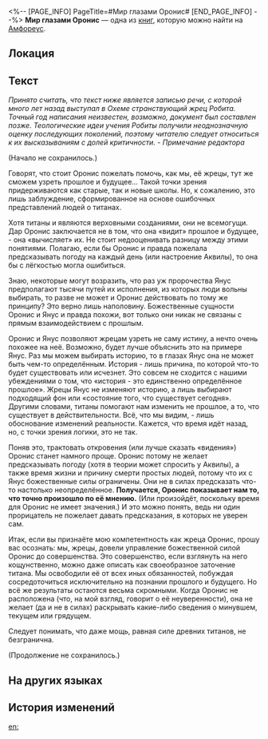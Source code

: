 <%-- [PAGE_INFO]
PageTitle=#Мир глазами Оронис#
[END_PAGE_INFO] --%>
{{Дополнить}}
{{Книга Инфобокс
|id           = 479
|Название     = 
|Изображение  = Предмет Мир глазами Оронис.png
|Мир          = Амфореус
|Томов        = 1
|Автор        = <!--нужно добавить-->
|Описание     = Фрагмент альманаха, который описывает божественные силы титанов, как их видят жрецы Оронис.
|Том1         = {{tx}}
|Источник1    = {{tx|Отсутствует источник}}
|Персонажи    = 
|Фракции      = 
}}
'''Мир глазами Оронис''' — одна из [[Книги|книг]], которую можно найти на [[Амфореус]].

==Локация==
{{Отметка карты|<!--название карты-->|<!--id отметки-->}}

==Текст==
''Принято считать, что текст ниже является записью речи, с которой много лет назад выступал в Охеме странствующий жрец Робита. Точный год написания неизвестен, возможно, документ был составлен позже. Теологические идеи учения Робиты получили неоднозначную оценку последующих поколений, поэтому читателю следует относиться к их высказываниям с долей критичности. - Примечание редактора''

(Начало не сохранилось.)

Говорят, что стоит Оронис пожелать помочь, как мы, её жрецы, тут же сможем узреть прошлое и будущее... Такой точки зрения придерживаются как старые, так и новые школы. Но, к сожалению, это лишь заблуждение, сформированное на основе ошибочных представлений людей о титанах.

Хотя титаны и являются верховными созданиями, они не всемогущи. Дар Оронис заключается не в том, что она&nbsp;«видит» прошлое и будущее, - она «вычисляет» их. Не стоит недооценивать разницу между этими понятиями. Полагаю, если бы Оронис и правда пожелала предсказывать погоду на каждый день (или настроение Аквилы), то она бы с лёгкостью могла ошибиться.

Знаю, некоторые могут возразить, что раз уж пророчества Янус предполагают тысячи путей их исполнения, из которых люди вольны выбирать, то разве не может и Оронис действовать по тому же принципу? Это верно лишь наполовину. Божественные сущности Оронис и Янус и правда похожи, вот только они никак не связаны с прямым взаимодействием с прошлым.

Оронис и Янус позволяют жрецам узреть не саму истину, а нечто очень похожее на неё. Возможно, будет лучше объяснить это на примере Янус. Раз мы можем выбирать историю, то в глазах Янус она не может быть чем-то определённым. История - лишь причина, по которой что-то будет существовать или исчезнет. Это совсем не сходится с нашими убеждениями о том, что «история - это единственно определённое прошлое». Жрецы Янус не изменяют историю, а лишь выбирают подходящий фон или «состояние того, что существует сегодня». Другими словами, титаны помогают нам изменить не прошлое, а то, что существует в действительности. Всё, что мы видим, - лишь обоснование изменений реальности. Кажется, что время идёт назад, но, с точки зрения логики, это не так.

Поняв это, трактовать откровения (или лучше сказать «видения») Оронис станет намного проще. Оронис потому не желает предсказывать погоду (хотя в теории может спросить у Аквилы), а также время жизни и причину смерти простых людей, потому что их с Янус божественные силы ограничены. Они не в силах предсказать что-то настолько неопределённое. '''Получается, Оронис показывает нам то, что точно произошло по её мнению.''' (Или произойдёт, поскольку время для Оронис не имеет значения.) И это можно понять, ведь ни один прорицатель не пожелает давать предсказания, в которых не уверен сам.

Итак, если вы признаёте мою компетентность как жреца Оронис, прошу вас осознать: мы, жрецы, довели управление божественной силой Оронис до совершенства. Это совершенство, если взглянуть на него кощунственно, можно даже описать как своеобразное заточение титана. Мы освободили её от всех иных обязанностей, побуждая сосредоточиться исключительно на познании прошлого и будущего. Но всё же результаты остаются весьма скромными. Когда Оронис не расположена (что, на мой взгляд, говорит о её неуверенности), она не желает (да и не в силах) раскрывать какие-либо сведения о минувшем, текущем или грядущем.

Следует понимать, что даже мощь, равная силе древних титанов, не безгранична.

(Продолжение не сохранилось.)

==На других языках==
{{На других языках
|en   = The World in Oronyx's Eyes
|zhs  = 欧洛尼斯眼中的世界
|zht  = 歐洛尼斯眼中的世界
|ja   = オロニクスの目に映る世界
|ko   = 오로닉스의 눈에 비친 세계
|es   = El mundo a través de los ojos de Oronix
|fr   = Le monde selon Oronyx
|ru   = Мир глазами Оронис
|th   = โลกในสายตาของ Oronyx
|vi   = Thế Giới Trong Mắt Oronyx
|de   = Die Welt aus den Augen von Oronyx
|id   = Dunia di Mata Oronyx
|pt   = O Mundo Pelos Olhos de Oronyx
}}

==История изменений==
{{История изменений|3.5}}

[[en:]]